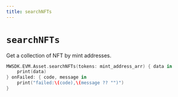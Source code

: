```yaml
---
title: searchNFTs
---
```


# `searchNFTs`
Get a collection of NFT by mint addresses.

```Swift
MWSDK.EVM.Asset.searchNFTs(tokens: mint_address_arr) { data in
    print(data)
} onFailed: { code, message in
    print("failed:\(code),\(message ?? "")")
}
```